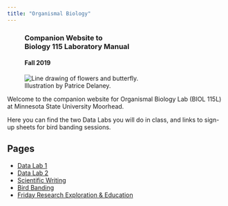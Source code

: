 ```yaml
---
title: "Organismal Biology"
---
```


<div class="well mx-auto" style="width: 600px;">
<figure class="figure text-right">
<h3 class="text-right">Companion Website&nbsp;to<br>Biology 115 
Laboratory Manual</h3>
<h4 class="text-left">Fall 2019</h4>
  <img src="images/lab_book_cover_2019.png" class="figure-img img-fluid rounded" alt="Line drawing of flowers and butterfly.">
  <figcaption class="figure-caption text-right">Illustration by Patrice Delaney.</figcaption>
</figure>
</div>

<p class="lead">Welcome to the companion website for Organismal Biology Lab (BIOL 115L) at 
Minnesota State University Moorhead.</p>

Here you can find the two Data Labs you will do in class, and links to sign-up sheets for bird banding sessions.

## Pages

- [Data Lab 1](lab1.html)
- [Data Lab 2](lab2.html)
- [Scientific Writing](sci_writing.html)
- [Bird Banding](bird_banding.html)
- [Friday Research Exploration & Education](free.html)